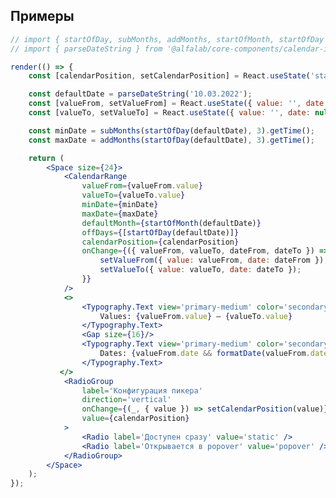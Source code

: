 ## Примеры

```jsx live desktopOnly
// import { startOfDay, subMonths, addMonths, startOfMonth, startOfDay } from 'date-fns';
// import { parseDateString } from '@alfalab/core-components/calendar-input';

render(() => {
    const [calendarPosition, setCalendarPosition] = React.useState('static');

    const defaultDate = parseDateString('10.03.2022');
    const [valueFrom, setValueFrom] = React.useState({ value: '', date: null });
    const [valueTo, setValueTo] = React.useState({ value: '', date: null });

    const minDate = subMonths(startOfDay(defaultDate), 3).getTime();
    const maxDate = addMonths(startOfDay(defaultDate), 3).getTime();

    return (
        <Space size={24}>
            <CalendarRange
                valueFrom={valueFrom.value}
                valueTo={valueTo.value}
                minDate={minDate}
                maxDate={maxDate}
                defaultMonth={startOfMonth(defaultDate)}
                offDays={[startOfDay(defaultDate)]}
                calendarPosition={calendarPosition}
                onChange={({ valueFrom, valueTo, dateFrom, dateTo }) => {
                    setValueFrom({ value: valueFrom, date: dateFrom });
                    setValueTo({ value: valueTo, date: dateTo });
                }}
            />
            <>
                <Typography.Text view='primary-medium' color='secondary'>
                    Values: {valueFrom.value} — {valueTo.value}
                </Typography.Text>
                <Gap size={16}/>
                <Typography.Text view='primary-medium' color='secondary'>
                    Dates: {valueFrom.date && formatDate(valueFrom.date)} — {valueTo.date && formatDate(valueTo.date)}
                </Typography.Text>
           </>
            <RadioGroup
                label='Конфигурация пикера'
                direction='vertical'
                onChange={(_, { value }) => setCalendarPosition(value)}
                value={calendarPosition}
            >
                <Radio label='Доступен сразу' value='static' />
                <Radio label='Открывается в popover' value='popover' />
            </RadioGroup>
        </Space>
    );
});
```
